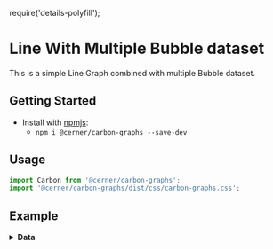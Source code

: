require('details-polyfill');

# Line With Multiple Bubble dataset
This is a simple Line Graph combined with multiple Bubble dataset.

## Getting Started

- Install with [npmjs](https://www.npmjs.com):
  - `npm i @cerner/carbon-graphs --save-dev`

## Usage
```js
import Carbon from '@cerner/carbon-graphs';
import '@cerner/carbon-graphs/dist/css/carbon-graphs.css';
```

## Example
<CombinationGraph />

<details>
<summary style={{fontSize: 24 }}>
<b>Data</b>
</summary>

### Graph Config object
<GraphConfig />

### Data object
#### Line Dataset
<DataObject1 />

#### Bubble Dataset 1
<DataObject2 />

#### Bubble Dataset 2
<DataObject3 />
</details>
